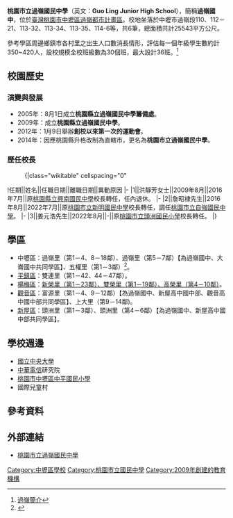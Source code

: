 {{Infobox_School
|name           =桃園市立過嶺國民中學
|other_name     =Guo Ling Junior High School
|image          =
|motto          =
|established    =2009年
|type           =市立[[國民中學|國民中學]]
|district       ={{flagicon|TWN}}[[臺灣|臺灣]][[桃園市|桃園市]][[中壢區|中壢區]]
|principal      =詹昭棣
|grades         =三年制，共30班。<br>七年級10班<br>八年級9班<br>九年級11班
|faculty        =73人
|staff          =10人
|students       =840（2019年）
|address        =320桃園市中壢區過嶺里17鄰松智路2號
|tel            =886-3-420-0026
|website        =http://www.gljh.tyc.edu.tw/
}}
'''桃園市立過嶺國民中學'''（英文：'''Guo Ling Junior High School'''），簡稱'''過嶺國中'''，位於[[臺灣|臺灣]][[桃園市|桃園市]][[中壢區|中壢區]][[過嶺都市計畫區|過嶺都市計畫區]]。校地坐落於中壢市過嶺段110、112－21、113-32、113-34、113-35、114-6等，共6筆，總面積共計25543平方公尺。

參考學區周邊鄉鎮市各村里之出生人口數消長情形，評估每一個年級學生數約計350~420人，設校規模全校班級數為30個班，最大設計36班。<ref>[http://www.gljh.tyc.edu.tw/modules/tinyd3/index.php?id=1 過嶺簡介]{{dead link|date=2018年3月 |bot=InternetArchiveBot |fix-attempted=yes }}</ref>

== 校園歷史 ==
=== 演變與發展 ===
* 2005年：8月1日成立'''桃園縣立過嶺國民中學籌備處'''。
* 2009年：成立'''桃園縣立過嶺國民中學'''。
* 2012年：1月9日舉辦'''創校以來第一次的運動會'''。
* 2014年：因應桃園縣升格改制為直轄市，更名為'''桃園市立過嶺國民中學'''。

=== 歷任校長 ===
<!--原任校名以任職時校名為主，不需要更為現今名稱-->
:{|class="wikitable" cellspacing="0"
!任期||姓名||任職日期||離職日期||異動原因
|-
|1||洪靜芳女士||2009年8月||2016年7月||原[[桃園市立興南國民中學|桃園縣立興南國民中學]]校長轉任，任內退休。
|-
|2||詹昭棣先生||2016年8月||2022年7月||原[[桃園市立新明國民中學|桃園市立新明國民中學]]校長轉任，調任[[桃園市立自強國民中學|桃園市立自強國民中學]]。
|-
|3||姜元浩先生||2022年8月||-||原[[桃園市立頭洲國民小學|桃園市立頭洲國民小學]]校長轉任。
|}

== 學區 ==
* 中壢區：過嶺里（第1－4、8－18鄰）、過嶺里（第5－7鄰）【為過嶺國中、大崙國中共同學區】、五權里（第1－3鄰）<ref>{{Cite web |url=http://www.tyc.edu.tw/home.jsp?id=42&parentpath=0,41 |title=桃園市107學年度國民中小學學區劃分一覽表 |accessdate=2018-06-18 |archive-date=2018-06-16 |archive-url=https://web.archive.org/web/20180616054954/http://www.tyc.edu.tw/home.jsp?id=42&parentpath=0,41 |dead-url=no }}</ref>。
* [[平鎮區|平鎮區]]：雙連里（第1－42、44－47鄰）。
* [[楊梅區|楊梅區]]：[[楊梅高山頂|新榮里（第1－23鄰）、雙榮里（第1－19鄰）、高榮里（第4－10鄰）]]。
* [[觀音區|觀音區]]：富源里（第1－4、9－12鄰）【為過嶺國中、新屋高中國中部、觀音高中國中部共同學區】、上大里（第9－14鄰)。
* [[新屋區|新屋區]]：頭洲里（第1－3鄰）、頭洲里（第4－6鄰）【為過嶺國中、新屋高中國中部共同學區】。

== 學校週邊 ==
* [[國立中央大學|國立中央大學]]
* [[中華電信|中華電信]]研究院
* [[桃園市中壢區中平國民小學|桃園市中壢區中平國民小學]]
* 國際兒童村

== 參考資料 ==
{{reflist}}

== 外部連結 ==
* [http://www.gljh.tyc.edu.tw/ 桃園市立過嶺國民中學] {{Wayback|url=http://www.gljh.tyc.edu.tw/ |date=20130413082942 }}

{{桃園市國民中小學}}

[[Category:中壢區學校|Category:中壢區學校]]
[[Category:桃園市立國民中學|Category:桃園市立國民中學]]
[[Category:2009年創建的教育機構|Category:2009年創建的教育機構]]